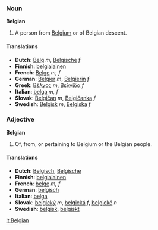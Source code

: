 ===Noun===
'''Belgian'''

#A person from [[Belgium]] or of Belgian descent.

====Translations====
*'''Dutch''': [[Belg]] ''m'', [[Belgische]] ''f''
*'''Finnish''': [[belgialainen]]
*'''French''': [[Belge]] ''m, f''
*'''German''': [[Belgier]] ''m'', [[Belgierin]] ''f''
*'''Greek''': [[Βέλγος]] ''m'', [[Βελγίδα]] ''f''
*'''Italian''': [[belga]] ''m, f''
*'''Slovak''': [[Belgičan]] ''m'', [[Belgičanka]] ''f''
*'''Swedish''': [[Belgisk]] ''m'', [[Belgiska]] ''f''

===Adjective===
'''Belgian'''

#Of, from, or pertaining to Belgium or the Belgian people.

====Translations====
*'''Dutch''': [[Belgisch]], [[Belgische]]
*'''Finnish''': [[belgialainen]]
*'''French''': [[belge]] ''m, f''
*'''German''': [[belgisch]]
*'''Italian''': [[belga]]
*'''Slovak''': [[belgický]] ''m'', [[belgická]] ''f'', [[belgické]] ''n''
*'''Swedish''': [[belgisk]], [[belgiskt]]

[[it:Belgian]]